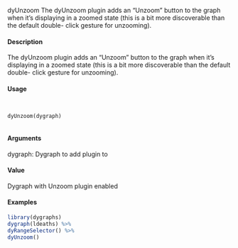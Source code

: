 

dyUnzoom
The dyUnzoom plugin adds an "Unzoom" button to the graph when
it’s displaying in a zoomed state (this is a bit more discoverable than
the default double- click gesture for unzooming).

#### Description

The dyUnzoom plugin adds an "Unzoom" button to the graph when it’s displaying in a zoomed
state (this is a bit more discoverable than the default double- click gesture for unzooming).

#### Usage
<pre><code>

dyUnzoom(dygraph)

</code></pre>
#### Arguments

dygraph: Dygraph to add plugin to

#### Value

Dygraph with Unzoom plugin enabled

#### Examples
```r

library(dygraphs)
dygraph(ldeaths) %>%
dyRangeSelector() %>%
dyUnzoom()
```
